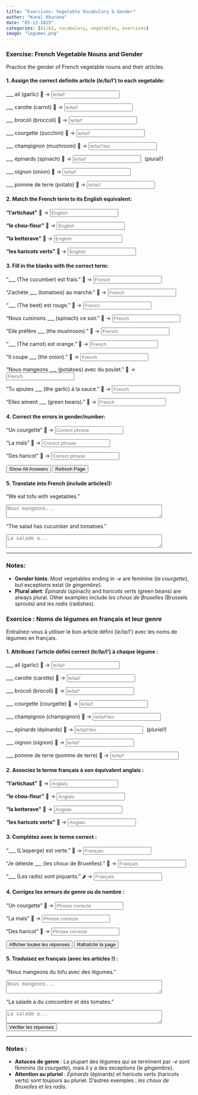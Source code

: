 ```yaml
---
title: "Exercises: Vegetable Vocabulary & Gender"  
author: "Kunal Khurana"  
date: "05-12-2025"  
categories: [A1/A2, vocabulary, vegetables, exercises]  
image: "legumes.png"  
---
```


::: {.content-visible when-profile="english"}

### Exercise: French Vegetable Nouns and Gender

Practice the gender of French vegetable nouns and their articles.

#### 1. Assign the correct definite article (*le/la/l'*) to each vegetable:

\_\_\_ ail (garlic) 🧄 → <input type="text" placeholder="le/la/l'" oninput="checkAnswer(this, 'l\'')"><span></span>

\_\_\_ carotte (carrot) 🥕 → <input type="text" placeholder="le/la/l'" oninput="checkAnswer(this, 'la')"><span></span>

\_\_\_ brocoli (broccoli) 🥦 → <input type="text" placeholder="le/la/l'" oninput="checkAnswer(this, 'le')"><span></span>

\_\_\_ courgette (zucchini) 🥒 → <input type="text" placeholder="le/la/l'" oninput="checkAnswer(this, 'la')"><span></span>

\_\_\_ champignon (mushroom) 🍄 → <input type="text" placeholder="le/la/l'/les" oninput="checkAnswer(this, 'le')"><span></span>

\_\_\_ épinards (spinach) 🍃 → <input type="text" placeholder="le/la/l'" oninput="checkAnswer(this, 'les')"><span></span>[(plural!)]{style="margin-left:10px;"}

\_\_\_ oignon (onion) 🧅 → <input type="text" placeholder="le/la/l'" oninput="checkAnswer(this, 'l\'')"><span></span>

\_\_\_ pomme de terre (potato) 🥔 → <input type="text" placeholder="le/la/l'" oninput="checkAnswer(this, 'la')"><span></span>

#### 2. Match the French term to its English equivalent:

**"l’artichaut"** 🥬 → <input type="text" placeholder="English" oninput="checkAnswer(this, 'artichoke')"><span></span>

**"le chou-fleur"** 🥦 → <input type="text" placeholder="English" oninput="checkAnswer(this, 'cauliflower')"><span></span>

**"la betterave"** 🍠 → <input type="text" placeholder="English" oninput="checkAnswer(this, 'beet')"><span></span>

**"les haricots verts"** 🫘 → <input type="text" placeholder="English" oninput="checkAnswer(this, 'green beans')"><span></span>

#### 3. Fill in the blanks with the correct term:
"\_\_\_ (The cucumber) est frais." 🥒 → <input type="text" placeholder="French" oninput="checkAnswer(this, 'le concombre')"><span></span>

"J’achète \_\_\_ (tomatoes) au marché." 🍅 → <input type="text" placeholder="French" oninput="checkAnswer(this, 'des tomates')"><span></span>

"\_\_\_ (The beet) est rouge." 🍠 → <input type="text" placeholder="French" oninput="checkAnswer(this, 'la betterave')"><span></span>

"Nous cuisinons \_\_\_ (spinach) ce soir." 🍃 → <input type="text" placeholder="French" oninput="checkAnswer(this, 'des épinards')"><span></span>

"Elle préfère \_\_\_ (the mushroom)." 🍄 → <input type="text" placeholder="French" oninput="checkAnswer(this, 'le champignon')"><span></span>

"\_\_\_ (The carrot) est orange." 🥕 → <input type="text" placeholder="French" oninput="checkAnswer(this, 'la carotte')"><span></span>

"Il coupe \_\_\_ (the onion)." 🧅 → <input type="text" placeholder="French" oninput="checkAnswer(this, 'l\'oignon')"><span></span>

"Nous mangeons \_\_\_ (potatoes) avec du poulet." 🥔 → <input type="text" placeholder="French" oninput="checkAnswer(this, 'des pommes de terre')"><span></span>

"Tu ajoutes \_\_\_ (the garlic) à la sauce." 🧄 → <input type="text" placeholder="French" oninput="checkAnswer(this, 'l\'ail')"><span></span>

"Elles aiment \_\_\_ (green beans)." 🫘 → <input type="text" placeholder="French" oninput="checkAnswer(this, 'les haricots verts')"><span></span>

#### 4. Correct the errors in gender/number:

"Un courgette" 🥒 → <input type="text" placeholder="Correct phrase" oninput="checkAnswer(this, 'une courgette')"><span></span>

"La maïs" 🌽 → <input type="text" placeholder="Correct phrase" oninput="checkAnswer(this, 'le maïs')"><span></span>

"Des haricot" 🫘 → <input type="text" placeholder="Correct phrase" oninput="checkAnswer(this, 'des haricots')"><span></span>

<button onclick="showAnswers()">Show All Answers</button>
<button onclick="refreshPage()">Refresh Page</button>

<script>
function checkAnswer(input, correctAnswer) {
    const span = input.nextElementSibling;
    if (input.value.trim().toLowerCase() === correctAnswer.toLowerCase()) {
        span.textContent = "✓ Correct";
        span.style.color = "green";
    } else {
        span.textContent = "";
    }
}

function showAnswers() {
    document.querySelectorAll('input[type="text"]').forEach(el => {
        const correct = el.getAttribute('oninput')?.match(/'([^']+)'/)?.[1];
        if (correct) {
            const span = el.nextElementSibling;
            span.textContent = `Réponse : ${correct}`;
            span.style.color = "blue";
        }
    });
}

function refreshPage() {
    location.reload();
}
</script>


#### 5. Translate into French (include articles!):

"We eat tofu with vegetables."\


<textarea placeholder="Nous mangeons..." rows="2" cols="50" oninput="checkTranslation(this, 'Nous mangeons du tofu avec des légumes')"></textarea>


"The salad has cucumber and tomatoes."\


<textarea placeholder="La salade a..." rows="2" cols="50" oninput="checkTranslation(this, 'La salade a du concombre et des tomates')"></textarea>

---

### Notes:

-   **Gender hints**: Most vegetables ending in *-e* are feminine (*la courgette*), but exceptions exist (*le gingembre*).\
-   **Plural alert**: *Épinards* (spinach) and *haricots verts* (green beans) are always plural. Other examples include *les choux de Bruxelles* (Brussels sprouts) and *les radis* (radishes).
:::

::: {.content-visible when-profile="french"}

### Exercice : Noms de légumes en français et leur genre

Entraînez-vous à utiliser le bon article défini (*le/la/l'*) avec les noms de légumes en français.

#### 1. Attribuez l’article défini correct (*le/la/l'*) à chaque légume :

\_\_\_ ail (garlic) 🧄 → <input type="text" placeholder="le/la/l'" oninput="checkAnswer(this, 'l\'')"><span></span>

\_\_\_ carotte (carotte) 🥕 → <input type="text" placeholder="le/la/l'" oninput="checkAnswer(this, 'la')"><span></span>

\_\_\_ brocoli (brocoli) 🥦 → <input type="text" placeholder="le/la/l'" oninput="checkAnswer(this, 'le')"><span></span>

\_\_\_ courgette (courgette) 🥒 → <input type="text" placeholder="le/la/l'" oninput="checkAnswer(this, 'la')"><span></span>

\_\_\_ champignon (champignon) 🍄 → <input type="text" placeholder="le/la/l'/les" oninput="checkAnswer(this, 'le')"><span></span>

\_\_\_ épinards (épinards) 🍃 → <input type="text" placeholder="le/la/l'/les" oninput="checkAnswer(this, 'les')"><span></span>[(pluriel!)]{style="margin-left:10px;"}

\_\_\_ oignon (oignon) 🧅 → <input type="text" placeholder="le/la/l'" oninput="checkAnswer(this, 'l\'')"><span></span>

\_\_\_ pomme de terre (pomme de terre) 🥔 → <input type="text" placeholder="le/la/l'" oninput="checkAnswer(this, 'la')"><span></span>

#### 2. Associez le terme français à son équivalent anglais :

**"l’artichaut"** 🥬 → <input type="text" placeholder="Anglais" oninput="checkAnswer(this, 'artichoke')"><span></span>

**"le chou-fleur"** 🥦 → <input type="text" placeholder="Anglais" oninput="checkAnswer(this, 'cauliflower')"><span></span>

**"la betterave"** 🍠 → <input type="text" placeholder="Anglais" oninput="checkAnswer(this, 'beet')"><span></span>

**"les haricots verts"** 🫘 → <input type="text" placeholder="Anglais" oninput="checkAnswer(this, 'green beans')"><span></span>

#### 3. Complétez avec le terme correct :

"\_\_\_ (L’asperge) est verte." 🥗 → <input type="text" placeholder="Français" oninput="checkAnswer(this, 'l\'')"><span></span>

"Je déteste \_\_\_ (les choux de Bruxelles)." 🥬 → <input type="text" placeholder="Français" oninput="checkAnswer(this, 'les choux de Bruxelles')"><span></span>

"\_\_\_ (Les radis) sont piquants." 🌶️ → <input type="text" placeholder="Français" oninput="checkAnswer(this, 'les radis')"><span></span>

#### 4. Corrigez les erreurs de genre ou de nombre :

"Un courgette" 🥒 → <input type="text" placeholder="Phrase correcte" oninput="checkAnswer(this, 'une courgette')"><span></span>

"La maïs" 🌽 → <input type="text" placeholder="Phrase correcte" oninput="checkAnswer(this, 'le maïs')"><span></span>

"Des haricot" 🫘 → <input type="text" placeholder="Phrase correcte" oninput="checkAnswer(this, 'des haricots')"><span></span>

<button onclick="afficherReponses()">Afficher toutes les réponses</button>

<button onclick="rafraichirPage()">Rafraîchir la page</button>

<script>
function checkAnswer(input, correctAnswer) {
    const span = input.nextElementSibling;
    if (input.value.trim().toLowerCase() === correctAnswer.toLowerCase()) {
        span.textContent = "✓ Correct";
        span.style.color = "green";
    } else {
        span.textContent = "";
    }
}

function showAnswers() {
    document.querySelectorAll('input[type="text"]').forEach(el => {
        const correct = el.getAttribute('oninput')?.match(/'([^']+)'/)?.[1];
        if (correct) {
            const span = el.nextElementSibling;
            span.textContent = `Réponse : ${correct}`;
            span.style.color = "blue";
        }
    });
}

function refreshPage() {
    location.reload();
}
</script>




#### 5. Traduisez en français (avec les articles !) :

"Nous mangeons du tofu avec des légumes."\

<textarea placeholder="Nous mangeons..." rows="2" cols="50" oninput="verifierTraduction(this, 'Nous mangeons du tofu avec des légumes')"></textarea>

"La salade a du concombre et des tomates."\


<textarea placeholder="La salade a..." rows="2" cols="50" oninput="verifierTraduction(this, 'La salade a du concombre et des tomates')"></textarea>

<button onclick="verifierToutesReponses()">Vérifier les réponses</button>


------------------------------------------------------------------------

### Notes :

-   **Astuces de genre** : La plupart des légumes qui se terminent par *-e* sont féminins (*la courgette*), mais il y a des exceptions (*le gingembre*).\
-   **Attention au pluriel** : *Épinards* (épinards) et *haricots verts* (haricots verts) sont toujours au pluriel. D’autres exemples : *les choux de Bruxelles* et *les radis*.

:::